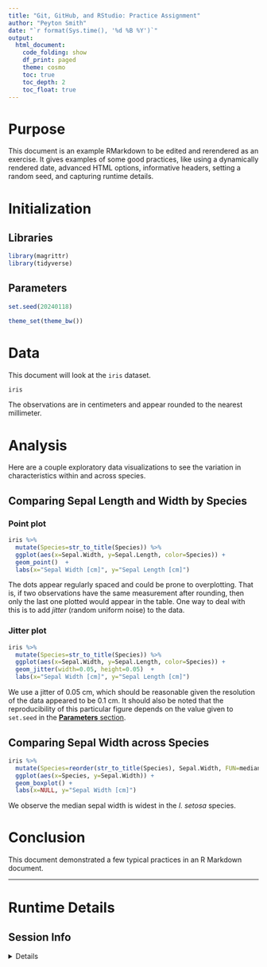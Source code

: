 ```yaml
---
title: "Git, GitHub, and RStudio: Practice Assignment"
author: "Peyton Smith"
date: "`r format(Sys.time(), '%d %B %Y')`"
output: 
  html_document: 
    code_folding: show
    df_print: paged
    theme: cosmo
    toc: true
    toc_depth: 2
    toc_float: true
---
```


# Purpose
This document is an example RMarkdown to be edited and rerendered as an exercise. 
It gives examples of some good practices, like using a dynamically rendered date, 
advanced HTML options, informative headers, setting a random seed, and capturing
runtime details.

<!--
In a real analysis one would explain why this document exists and answer
questions like:
What is trying to be figured out?
How will that be done (or attempted to be done)?
What are the expected outcomes prior to the analysis?
-->

# Initialization
## Libraries
<!--
It is helpful to declare all libraries needed by a document near the top.
One may also want the chunk set to `warning=FALSE`, to avoid extra noise.
-->

```r
library(magrittr)
library(tidyverse)
```

## Parameters
<!--
Values that control what and how data are processed throughout a document are 
useful to keep in one place.
This is a good place to set global theme options.
It is good practice to always declare a random numnber seed, even if unneeded.
-->

```r
set.seed(20240118)

theme_set(theme_bw())
```

# Data
This document will look at the `iris` dataset.

```r
iris
```

The observations are in centimeters and appear rounded to the nearest millimeter.

# Analysis
Here are a couple exploratory data visualizations to see the variation in 
characteristics within and across species.

## Comparing Sepal Length and Width by Species

### Point plot
```r
iris %>%
  mutate(Species=str_to_title(Species)) %>%
  ggplot(aes(x=Sepal.Width, y=Sepal.Length, color=Species)) +
  geom_point()  +
  labs(x="Sepal Width [cm]", y="Sepal Length [cm]")
```

The dots appear regularly spaced and could be prone to overplotting. That is, 
if two observations have the same measurement after rounding, then only the 
last one plotted would appear in the table. One way to deal with this is to add 
*jitter* (random uniform noise) to the data.

### Jitter plot
```r
iris %>%
  mutate(Species=str_to_title(Species)) %>%
  ggplot(aes(x=Sepal.Width, y=Sepal.Length, color=Species)) +
  geom_jitter(width=0.05, height=0.05)  +
  labs(x="Sepal Width [cm]", y="Sepal Length [cm]")
```

We use a jitter of 0.05 cm, which should be reasonable given the resolution of
the data appeared to be 0.1 cm. It should also be noted that the reproducibility
of this particular figure depends on the value given to `set.seed` in the 
[**Parameters** section](#parameters).

## Comparing Sepal Width across Species

```r
iris %>%
  mutate(Species=reorder(str_to_title(Species), Sepal.Width, FUN=median)) %>%
  ggplot(aes(x=Species, y=Sepal.Width)) +
  geom_boxplot() +
  labs(x=NULL, y="Sepal Width [cm]")
```

We observe the median sepal width is widest in the *I. setosa* species.

# Conclusion
This document demonstrated a few typical practices in an R Markdown document.
<!--
In a real analysis, one would clearly state each conclusion and answer 
questions like:
What was found?
Was there anything unexpected?
Are there unanswered questions?
What should be worked on next?
-->

---

# Runtime Details
## Session Info
<details>
```r
sessionInfo()
```
</details>
